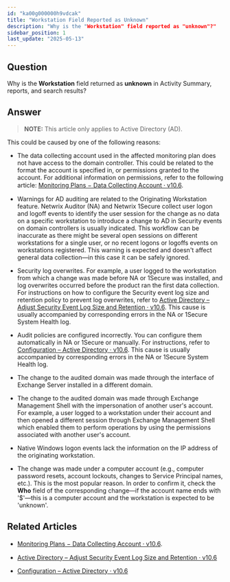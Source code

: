 ```yaml
---
id: "ka00g000000h9vdcak"
title: "Workstation Field Reported as Unknown"
description: "Why is the "Workstation" field reported as "unknown"?"
sidebar_position: 1
last_update: "2025-05-13"
---
```


## Question

Why is the **Workstation** field returned as **unknown** in Activity Summary, reports, and search results? 

## Answer

> **NOTE:** This article only applies to Active Directory (AD). 

This could be caused by one of the following reasons:

  * The data collecting account used in the affected monitoring plan does not have access to the domain controller. This could be related to the format the account is specified in, or permissions granted to the account. For additional information on permissions, refer to the following article: [Monitoring Plans − Data Collecting Account ⸱ v10.6](https://helpcenter.netwrix.com/bundle/Auditor_10.6/page/Content/Auditor/Admin/MonitoringPlans/DataAccounts.htm). 

  * Warnings for AD auditing are related to the Originating Workstation feature. Netwrix Auditor (NA) and Netwrix 1Secure collect user logon and logoff events to identify the user session for the change as no data on a specific workstation to introduce a change to AD in Security events on domain controllers is usually indicated. This workflow can be inaccurate as there might be several open sessions on different workstations for a single user, or no recent logons or logoffs events on workstations registered. This warning is expected and doesn't affect general data collection—in this case it can be safely ignored. 

  * Security log overwrites. For example, a user logged to the workstation from which a change was made before NA or 1Secure was installed, and log overwrites occurred before the product ran the first data collection. For instructions on how to configure the Security event log size and retention policy to prevent log overwrites, refer to [Active Directory – Adjust Security Event Log Size and Retention · v10.6](https://helpcenter.netwrix.com/bundle/Auditor_10.6/page/Content/Auditor/Configuration/ActiveDirectory/SecurityLog.htm). This cause is usually accompanied by corresponding errors in the NA or 1Secure System Health log. 

  * Audit policies are configured incorrectly. You can configure them automatically in NA or 1Secure or manually. For instructions, refer to [Configuration – Active Directory · v10.6](https://helpcenter.netwrix.com/bundle/Auditor_10.6/page/Content/Auditor/Configuration/ActiveDirectory/Overview.htm). This cause is usually accompanied by corresponding errors in the NA or 1Secure System Health log. 

  * The change to the audited domain was made through the interface of Exchange Server installed in a different domain. 

  * The change to the audited domain was made through Exchange Management Shell with the impersonation of another user's account. For example, a user logged to a workstation under their account and then opened a different session through Exchange Management Shell which enabled them to perform operations by using the permissions associated with another user's account. 

  * Native Windows logon events lack the information on the IP address of the originating workstation. 

  * The change was made under a computer account (e.g., computer password resets, account lockouts, changes to Service Principal names, etc.). This is the most popular reason. In order to confirm it, check the **Who** field of the corresponding change—if the account name ends with '$'—this is a computer account and the workstation is expected to be 'unknown'. 

## Related Articles

  * [Monitoring Plans − Data Collecting Account ⸱ v10.6](https://helpcenter.netwrix.com/bundle/Auditor_10.6/page/Content/Auditor/Admin/MonitoringPlans/DataAccounts.htm). 

  * [Active Directory – Adjust Security Event Log Size and Retention · v10.6](https://helpcenter.netwrix.com/bundle/Auditor_10.6/page/Content/Auditor/Configuration/ActiveDirectory/SecurityLog.htm)

  * [Configuration – Active Directory · v10.6](https://helpcenter.netwrix.com/bundle/Auditor_10.6/page/Content/Auditor/Configuration/ActiveDirectory/Overview.htm)

